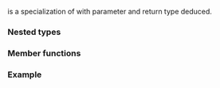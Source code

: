 {{cpp/title|equal_to&lt;void&gt;}}
{{cpp/utility/functional/navbar}}
{{ddcl|header=functional|since=c++14|
template&lt;&gt;
class equal_to&lt;void&gt;;
}}

{{c/core|std::equal_to&lt;void&gt;}} is a specialization of {{lc|std::equal_to}} with parameter and return type deduced.

===Nested types===
{{dsc begin}}
{{dsc hitem|Nested type|Definition}}
{{dsc|{{tt|is_transparent}}|[[cpp/utility/functional#Transparent function objects|unspecified]]}}
{{dsc end}}

===Member functions===
{{dsc begin}}
{{dsc mem fun|cpp/utility/functional/equal_to_void|title=operator()|inlinemem=true|tests if the two arguments compare equal}}
{{dsc end}}

{{member|{{small|std::equal_to&lt;void&gt;::}}operator()|2=
{{ddcl|1=
template&lt; class T, class U &gt;
constexpr auto operator()( T&amp;&amp; lhs, U&amp;&amp; rhs ) const
    -&gt; decltype(std::forward&lt;T&gt;(lhs) == std::forward&lt;U&gt;(rhs));
}}

Returns the result of equality comparison between {{c|lhs}} and {{c|rhs}}.

===Parameters===
{{par begin}}
{{par|lhs, rhs|values to compare}}
{{par end}}

===Return value===
{{c|1=std::forward&lt;T&gt;(lhs) == std::forward&lt;U&gt;(rhs)}}.
}}

===Example===
{{example
|code=
#include &lt;functional&gt;
 
int main()
{
    constexpr int a = 0, b = 8;
    std::equal_to&lt;&gt; equal{};
    static_assert(equal(a, a));
    static_assert(!equal(a, b));
}
}}

{{langlinks|es|ja|ru|zh}}